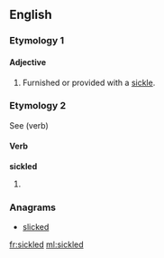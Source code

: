 ==English==

===Etymology 1===
{{suffix|sickle|ed|gloss1=farm implement}}

====Adjective====
{{en-adj|-}}

# Furnished or provided with a [[sickle]].

===Etymology 2===
See {{term|sickle#Verb|sickle}} (verb)

====Verb====
'''sickled'''

# {{past participle of|sickle}}

===Anagrams===
* [[slicked#English|slicked]]

[[fr:sickled]]
[[ml:sickled]]